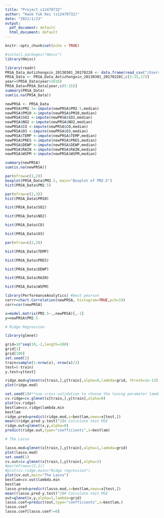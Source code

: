 ```yaml
---
title: "Project_s12470732"
author: "Kwok Yuk Kei (s12470732)"
date: "2021/1/23"
output:
  pdf_document: default
  html_document: default
---
```


```r
knitr::opts_chunk$set(echo = TRUE)
```

```r
#install.packages("Hmisc")
library(Hmisc)

```


```r
library(readr)
PRSA_Data_Aotizhongxin_20130301_20170228 <- data.frame(read_csv("/Users/yukkeikwok/Downloads/PRSA_Data_20130301-20170228/PRSA_Data_Aotizhongxin_20130301-20170228.csv"))
PRSA_Data <- PRSA_Data_Aotizhongxin_20130301_20170228[,c(2:15,17)]
year=(PRSA_Data$year>2016)
PRSA_Data=PRSA_Data[year,c(5:15)]
summary(PRSA_Data)
sum(is.na(PRSA_Data))
```

```r
newPRSA <- PRSA_Data
newPRSA$PM2.5<-impute(newPRSA$PM2.5,median)
newPRSA$PM10 <-impute(newPRSA$PM10,median)
newPRSA$SO2 <-impute(newPRSA$SO2,median)
newPRSA$NO2 <-impute(newPRSA$NO2,median)
newPRSA$CO <-impute(newPRSA$CO,median)
newPRSA$O3 <-impute(newPRSA$O3,median)
newPRSA$TEMP <-impute(newPRSA$TEMP,median)
newPRSA$PRES <-impute(newPRSA$PRES,median)
newPRSA$DEWP <-impute(newPRSA$DEWP,median)
newPRSA$RAIN <-impute(newPRSA$RAIN,median)
newPRSA$WSPM <-impute(newPRSA$WSPM,median)

summary(newPRSA)
sum(is.na(newPRSA))
```

```r
par(mfrow=c(1,2))
boxplot(PRSA_Data$PM2.5, main="Boxplot of PM2.5")
hist(PRSA_Data$PM2.5)

par(mfrow=c(2,3))
hist(PRSA_Data$PM10)

hist(PRSA_Data$SO2)

hist(PRSA_Data$NO2)

hist(PRSA_Data$CO)

hist(PRSA_Data$O3)

par(mfrow=c(2,3))

hist(PRSA_Data$TEMP)

hist(PRSA_Data$PRES)

hist(PRSA_Data$DEWP)

hist(PRSA_Data$RAIN)

hist(PRSA_Data$WSPM)
```

```r
library(PerformanceAnalytics) #best pearson
corrr=chart.Correlation(newPRSA, histogram=TRUE,pch=19)
corr=cor(newPRSA)
```

```r
x=model.matrix(PM2.5~.,newPRSA)[,-1]
y=newPRSA$PM2.5

# Ridge Regression

library(glmnet)

grid=10^seq(10,-2,length=100)
grid[1]
grid[100]
set.seed(1)
train=sample(1:nrow(x), nrow(x)/2)
test=(-train)
y.test=y[test]

ridge.mod=glmnet(x[train,],y[train],alpha=0,lambda=grid, thresh=1e-12)
plot(ridge.mod)

set.seed(1)#**use cross-validation to choose the tuning parameter lamda
cv.ridge=cv.glmnet(x[train,],y[train],alpha=0)
plot(cv.ridge)
bestlam=cv.ridge$lambda.min
bestlam
ridge.pred=predict(ridge.mod,s=bestlam,newx=x[test,])
mean((ridge.pred-y.test)^2)# Calculate test MSE
ridge.out=glmnet(x,y,alpha=0)
predict(ridge.out,type="coefficients",s=bestlam)

# The Lasso

lasso.mod=glmnet(x[train,],y[train],alpha=1,lambda=grid)
plot(lasso.mod)
set.seed(1)
cv.out=cv.glmnet(x[train,],y[train],alpha=1)
#par(mfrow=c(2,1))
#plot(cv.ridge,main="Ridge regression")
plot(cv.out,main="The Lasso")
bestlam=cv.out$lambda.min
bestlam
lasso.pred=predict(lasso.mod,s=bestlam,newx=x[test,])
mean((lasso.pred-y.test)^2)# Calculate test MSE
out=glmnet(x,y,alpha=1,lambda=grid)
lasso.coef=predict(out,type="coefficients",s=bestlam,)
lasso.coef
lasso.coef[lasso.coef!=0]

```